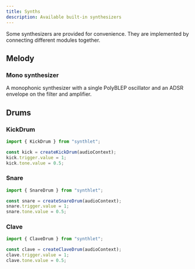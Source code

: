 ```yaml
---
title: Synths
description: Available built-in synthesizers
---
```



Some synthesizers are provided for convenience. They are implemented by connecting different modules together.

## Melody

### Mono synthesizer

A monophonic synthesizer with a single PolyBLEP oscillator and an ADSR envelope on the filter and amplifier.

<MonoExample />

## Drums

### KickDrum

```ts
import { KickDrum } from "synthlet";

const kick = createKickDrum(audioContext);
kick.trigger.value = 1;
kick.tone.value = 0.5;
```

<DrumExample instrumentName="KickDrum" />

### Snare

```ts
import { SnareDrum } from "synthlet";

const snare = createSnareDrum(audioContext);
snare.trigger.value = 1;
snare.tone.value = 0.5;
```

<DrumExample instrumentName="SnareDrum" />

### Clave

```ts
import { ClaveDrum } from "synthlet";

const clave = createClaveDrum(audioContext);
clave.trigger.value = 1;
clave.tone.value = 0.5;
```

<DrumExample instrumentName="ClaveDrum" />
